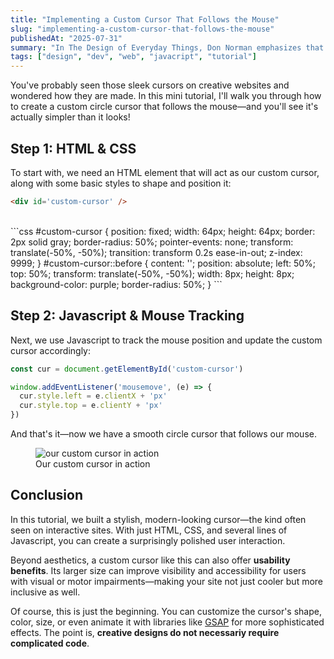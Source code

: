 ```yaml
---
title: "Implementing a Custom Cursor That Follows the Mouse"
slug: "implementing-a-custom-cursor-that-follows-the-mouse"
publishedAt: "2025-07-31"
summary: "In The Design of Everyday Things, Don Norman emphasizes that design should act as a clear, intuitive conversation between an object and its user. Yet, decades after the book’s original publication, examples of poor design still surround us in everyday life."
tags: ["design", "dev", "web", "javacript", "tutorial"]
---
```


You've probably seen those sleek cursors on creative websites and wondered how they are made. In this mini tutorial, I'll walk you through how to create a custom circle cursor that follows the mouse—and you'll see it's actually simpler than it looks!

## Step 1: HTML & CSS

To start with, we need an HTML element that will act as our custom cursor, along with some basic styles to shape and position it:

```html
<div id='custom-cursor' />
```
<br/>
```css
#custom-cursor {
  position: fixed;
  width: 64px;
  height: 64px;
  border: 2px solid gray;
  border-radius: 50%;
  pointer-events: none;
  transform: translate(-50%, -50%);
  transition: transform 0.2s ease-in-out;
  z-index: 9999;
}
#custom-cursor::before {
  content: '';
  position: absolute;
  left: 50%;
  top: 50%;
  transform: translate(-50%, -50%);
  width: 8px;
  height: 8px;
  background-color: purple;
  border-radius: 50%;
}
```

## Step 2: Javascript & Mouse Tracking

Next, we use Javascript to track the mouse position and update the custom cursor accordingly:

```javascript
const cur = document.getElementById('custom-cursor')

window.addEventListener('mousemove', (e) => {
  cur.style.left = e.clientX + 'px'
  cur.style.top = e.clientY + 'px'
})
```

And that's it—now we have a smooth circle cursor that follows our mouse.

<figure style={{ textAlign: "center" }}>
  <img
    src="/implementing-a-custom-cursor-that-follows-the-mouse/custom_cursor.gif"
    alt="our custom cursor in action"
    style={{ marginBottom: "8px" }}
  />
  <figcaption>Our custom cursor in action</figcaption>
</figure>

## Conclusion

In this tutorial, we built a stylish, modern-looking cursor—the kind often seen on interactive sites. With just HTML, CSS, and several lines of Javascript, you can create a surprisingly polished user interaction.

Beyond aesthetics, a custom cursor like this can also offer **usability benefits**. Its larger size can improve visibility and accessibility for users with visual or motor impairments—making your site not just cooler but more inclusive as well.

Of course, this is just the beginning. You can customize the cursor's shape, color, size, or even animate it with libraries like [GSAP](https://gsap.com/) for more sophisticated effects. The point is, **creative designs do not necessariy require complicated code**.
